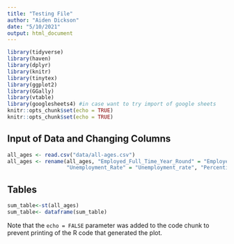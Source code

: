 ```yaml
---
title: "Testing File"
author: "Aiden Dickson"
date: "5/10/2021"
output: html_document
---
```


```r

library(tidyverse)
library(haven)
library(dplyr)
library(knitr)
library(tinytex)
library(ggplot2)
library(GGally)
library(vtable)
library(googlesheets4) #in case want to try import of google sheets
knitr::opts_chunk$set(echo = TRUE)
knitr::opts_chunk$set(echo = TRUE)
```

## Input of Data and Changing Columns
```r
all_ages <- read.csv("data/all-ages.csv")
all_ages <- rename(all_ages, "Employed_Full_Time_Year_Round" = "Employed_full_time_year_round", 
                   "Unemployment_Rate" = "Unemployment_rate", "Percentile_25th" = "P25th", "Percentile_75th" = "P75th")

```



## Tables
```r
sum_table<-st(all_ages)
sum_table<- dataframe(sum_table)

```

Note that the `echo = FALSE` parameter was added to the code chunk to prevent printing of the R code that generated the plot.
